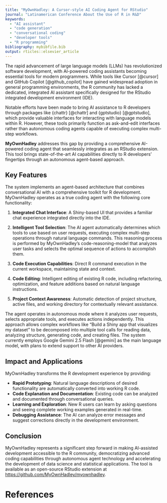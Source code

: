 ```yaml
---
title: "MyOwnHadley: A Cursor-style AI Coding Agent for RStudio"
journal: "Latinamerican Conference About the Use of R in R&D"
keywords: 
  - "AI assistant"
  - "code generation"
  - "conversational coding"
  - "developer tools"
  - "R programming"
bibliography: mybibfile.bib
output: rticles::elsevier_article
---
```


The rapid advancement of large language models (LLMs) has revolutionized software development, with AI-powered coding assistants becoming essential tools for modern programmers. While tools like Cursor [@cursor] and GitHub Copilot [@github_copilot] have gained widespread adoption in general programming environments, the R community has lacked a dedicated, integrated AI assistant specifically designed for the RStudio integrated development environment (IDE).

Notable efforts have been made to bring AI assistance to R developers through packages like {chattr} [@chattr] and {gptstudio} [@gptstudio], which provide valuable interfaces for interacting with language models within R. However, these tools primarily function as ask-and-edit interfaces rather than autonomous coding agents capable of executing complex multi-step workflows.

**MyOwnHadley** addresses this gap by providing a comprehensive AI-powered coding agent that seamlessly integrates as an RStudio extension. This tool brings state-of-the-art AI capabilities directly to R developers' fingertips through an autonomous agent-based approach.

## Key Features

The system implements an agent-based architecture that combines conversational AI with a comprehensive toolkit for R development. MyOwnHadley operates as a true coding agent with the following core functionality:

1. **Integrated Chat Interface**: A Shiny-based UI that provides a familiar chat experience integrated directly into the IDE.

2. **Intelligent Tool Selection**: The AI agent automatically determines which tools to use based on user requests, executing complex multi-step operations through natural language commands. This reasoning process is performed by MyOwnHadley's code-reasoning-model that analyzes user tasks and selects the optimal sequence of actions to accomplish them.

3. **Code Execution Capabilities**: Direct R command execution in the current workspace, maintaining state and context.

4. **Code Editing**: Intelligent editing of existing R code, including refactoring, optimization, and feature additions based on natural language instructions.

5. **Project Context Awareness**: Automatic detection of project structure, active files, and working directory for contextually relevant assistance.

The agent operates in autonomous mode where it analyzes user requests, selects appropriate tools, and executes actions independently. This approach allows complex workflows like "Build a Shiny app that visualizes my dataset" to be decomposed into multiple tool calls for reading data, analyzing structure, generating code, and creating files. The system currently employs Google Gemini 2.5 Flash [@gemini] as the main language model, with plans to extend support to other AI providers.

## Impact and Applications

MyOwnHadley transforms the R development experience by providing:

- **Rapid Prototyping**: Natural language descriptions of desired functionality are automatically converted into working R code.
- **Code Explanation and Documentation**: Existing code can be analyzed and documented through conversational queries.
- **Learning and Exploration**: New R users can learn by asking questions and seeing complete working examples generated in real-time.
- **Debugging Assistance**: The AI can analyze error messages and suggest corrections directly in the development environment.

## Conclusion

MyOwnHadley represents a significant step forward in making AI-assisted development accessible to the R community, democratizing advanced coding capabilities through autonomous agent technology and accelerating the development of data science and statistical applications. The tool is available as an open-source RStudio extension at [https://github.com/MyOwnHadley/myownhadley](https://github.com/MyOwnHadley/myownhadley).

References {#references .unnumbered}
==========
